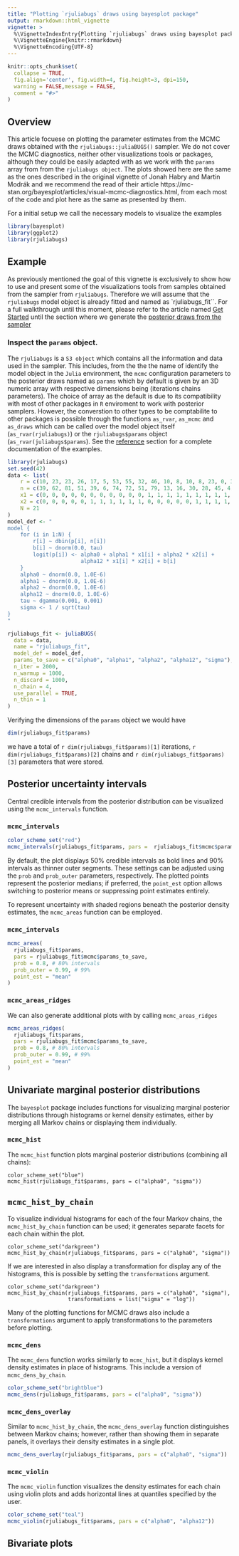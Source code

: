 ```yaml
---
title: "Plotting `rjuliabugs` draws using bayesplot package"
output: rmarkdown::html_vignette
vignette: >
  %\VignetteIndexEntry{Plotting `rjuliabugs` draws using bayesplot package}
  %\VignetteEngine{knitr::rmarkdown}
  %\VignetteEncoding{UTF-8}
---
```


```r
knitr::opts_chunk$set(
  collapse = TRUE, 
  fig.align='center', fig.width=4, fig.height=3, dpi=150,
  warning = FALSE,message = FALSE,
  comment = "#>"
)
```

## Overview

This article focuese on plotting the parameter estimates from the MCMC draws obtained with the `rjuliabugs::juliaBUGS()` sampler. We do not cover the MCMC diagnostics, neither other visualizations tools or packages, although they could be easily adapted with as we work with the `params` array from from the `rjuliabugs object`. The plots showed here are the same as the ones described in the original vignette of Jonah Habry and Martin Modrák and we recommend the read of their article https://mc-stan.org/bayesplot/articles/visual-mcmc-diagnostics.html, from each most of the code and plot here as the same as presented by them. 

For a initial setup we call the necessary models to visualize the examples

```r
library(bayesplot)
library(ggplot2)
library(rjuliabugs)
```

## Example

As previously mentioned the goal of this vignette is exclusively to show how to use and present some of the visualizations tools from samples obtained from the sampler from `rjuliabugs`. Therefore we will assume that the `rjuliabugs` model object is already fitted and named as `rjuliabugs_fit``. For a full walkthrough until this moment, please refer to the article named [Get Started](https://mateusmaiads.github.io/rjuliabugs/articles/rjuliabugs.html) until the section where we generate the [posterior draws from the sampler](https://mateusmaiads.github.io/rjuliabugs/articles/rjuliabugs.html#inference-running-the-sampler)

### Inspect the `params` object.

The `rjuliabugs` is a `S3 object` which contains all the information and data used in the sampler. This includes, from the the the name of identify the model object in the `Julia` environment, the `mcmc` configuration parameters to the posterior draws named as `params` which by default is given by an 3D numeric array with respective dimensions being (iterations \times chains \times parameters). The choice of array as the default is due to its compatibility with most of other packages in `R` enviroment to work with posterior samplers. However, the converstion to other types to be comptabilite to other packages is possible through the functions `as_rvar`, `as_mcmc` and `as_draws` which can be called over the model object itself (`as_rvar(rjuliabugs)`) or the `rjuliabugs$params` object (`as_rvar(juliabugs$params`). See the [reference](https://mateusmaiads.github.io/rjuliabugs/reference/index.html#converting-posterior-sample-formats) section for a complete documentation of the examples. 

```r
library(rjuliabugs)
set.seed(42)
data <- list(
    r = c(10, 23, 23, 26, 17, 5, 53, 55, 32, 46, 10, 8, 10, 8, 23, 0, 3, 22, 15, 32, 3),
    n = c(39, 62, 81, 51, 39, 6, 74, 72, 51, 79, 13, 16, 30, 28, 45, 4, 12, 41, 30, 51, 7),
    x1 = c(0, 0, 0, 0, 0, 0, 0, 0, 0, 0, 0, 1, 1, 1, 1, 1, 1, 1, 1, 1, 1),
    x2 = c(0, 0, 0, 0, 0, 1, 1, 1, 1, 1, 1, 0, 0, 0, 0, 0, 1, 1, 1, 1, 1),
    N = 21
)
model_def <- "
model {
    for (i in 1:N) {
        r[i] ~ dbin(p[i], n[i])
        b[i] ~ dnorm(0.0, tau)
        logit(p[i]) <- alpha0 + alpha1 * x1[i] + alpha2 * x2[i] +
                       alpha12 * x1[i] * x2[i] + b[i]
    }
    alpha0 ~ dnorm(0.0, 1.0E-6)
    alpha1 ~ dnorm(0.0, 1.0E-6)
    alpha2 ~ dnorm(0.0, 1.0E-6)
    alpha12 ~ dnorm(0.0, 1.0E-6)
    tau ~ dgamma(0.001, 0.001)
    sigma <- 1 / sqrt(tau)
}
"

rjuliabugs_fit <- juliaBUGS(
  data = data,
  name = "rjuliabugs_fit",
  model_def = model_def,
  params_to_save = c("alpha0", "alpha1", "alpha2", "alpha12", "sigma"),
  n_iter = 2000,
  n_warmup = 1000,
  n_discard = 1000,
  n_chain = 4,
  use_parallel = TRUE,
  n_thin = 1
)

```

Verifying the dimensions of the `params` object we would have

```r
dim(rjuliabugs_fit$params)
```

we have a total of `r dim(rjuliabugs_fit$params)[1]` iterations, `r dim(rjuliabugs_fit$params)[2]` chains and `r dim(rjuliabugs_fit$params)[3]` parameters that were stored.

## Posterior uncertainty intervals

Central credible intervals from the posterior distribution can be visualized using the `mcmc_intervals` function.

### `mcmc_intervals`
```r
color_scheme_set("red")
mcmc_intervals(rjuliabugs_fit$params, pars =  rjuliabugs_fit$mcmc$params_to_save)

```

By default, the plot displays 50% credible intervals as bold lines and 90% intervals as thinner outer segments. These settings can be adjusted using the `prob` and `prob_outer` parameters, respectively. The plotted points represent the posterior medians; if preferred, the `point_est` option allows switching to posterior means or suppressing point estimates entirely.

To represent uncertainty with shaded regions beneath the posterior density estimates, the `mcmc_areas` function can be employed.

### `mcmc_intervals`

```r
mcmc_areas(
  rjuliabugs_fit$params, 
  pars = rjuliabugs_fit$mcmc$params_to_save,
  prob = 0.8, # 80% intervals
  prob_outer = 0.99, # 99%
  point_est = "mean"
)
```

### `mcmc_areas_ridges`

We can also generate additional plots with by calling `mcmc_areas_ridges`

```r
mcmc_areas_ridges(
  rjuliabugs_fit$params, 
  pars = rjuliabugs_fit$mcmc$params_to_save,
  prob = 0.8, # 80% intervals
  prob_outer = 0.99, # 99%
  point_est = "mean"
)
```
## Univariate marginal posterior distributions

The `bayesplot` package includes functions for visualizing marginal posterior distributions through histograms or kernel density estimates, either by merging all Markov chains or displaying them individually.

### `mcmc_hist`

The `mcmc_hist` function plots marginal posterior distributions (combining all chains):

```mcmc_hist
color_scheme_set("blue")
mcmc_hist(rjuliabugs_fit$params, pars = c("alpha0", "sigma"))
```

## `mcmc_hist_by_chain`

To visualize individual histograms for each of the four Markov chains, the `mcmc_hist_by_chain` function can be used; it generates separate facets for each chain within the plot.


```mcmc_hist_chain
color_scheme_set("darkgreen")
mcmc_hist_by_chain(rjuliabugs_fit$params, pars = c("alpha0", "sigma"))
```

If we are interested in also display a transformation for display any of the histograms, this is possible by setting the `transformations` argument.

```mcmc_hist_chain_transform
color_scheme_set("darkgreen")
mcmc_hist_by_chain(rjuliabugs_fit$params, pars = c("alpha0", "sigma"),
                   transformations = list("sigma" = "log"))
```


Many of the plotting functions for MCMC draws also include a `transformations` argument to apply transformations to the parameters before plotting.


### `mcmc_dens`

The `mcmc_dens` function works similarly to `mcmc_hist`, but it displays kernel density estimates in place of histograms. This include a version of `mcmc_dens_by_chain`.


```r
color_scheme_set("brightblue")
mcmc_dens(rjuliabugs_fit$params, pars = c("alpha0", "sigma"))
```

### `mcmc_dens_overlay`

Similar to `mcmc_hist_by_chain`, the `mcmc_dens_overlay` function distinguishes between Markov chains; however, rather than showing them in separate panels, it overlays their density estimates in a single plot.

```r
mcmc_dens_overlay(rjuliabugs_fit$params, pars = c("alpha0", "sigma"))
```


### `mcmc_violin`

The `mcmc_violin` function visualizes the density estimates for each chain using violin plots and adds horizontal lines at quantiles specified by the user.

```r
color_scheme_set("teal")
mcmc_violin(rjuliabugs_fit$params, pars = c("alpha0", "alpha12"))
```


## Bivariate plots
